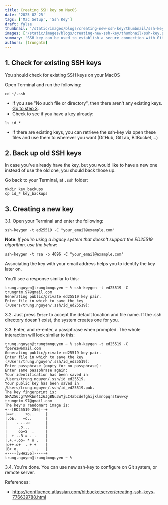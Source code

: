 ```yaml
---
title: Creating SSH key on MacOS
date: '2025-02-25'
tags: ['Mac Setup', 'Ssh Key']
draft: false
thumbnail: '/static/images/blogs/creating-new-ssh-key/thumbnail/ssh-key.png'
images: ['/static/images/blogs/creating-new-ssh-key/thumbnail/ssh-key.png']
summary: 'SSH key can be used to establish a secure connection with GitHub, GitLab, BitBucket, or access to a remote server. So, how can we create a ssh-key on your MacOS?'
authors: [trungntm]
---
```


## 1. Check for existing SSH keys

You should check for existing SSH keys on your MacOS

Open Terminal and run the following:

```
cd ~/.ssh
```

- If you see "No such file or directory", then there aren't any existing keys. [Go to step 3](#create-a-new-key).
- Check to see if you have a key already:

```
ls id_*
```

- If there are existing keys, you can retrieve the ssh-key via open these files and use them to wherever you want (GitHub, GitLab, BitBucket,...)

## 2. Back up old SSH keys

In case you've already have the key, but you would like to have a new one instead of use the old one, you should back those up.

Go back to your Terminal, at `.ssh` folder:

```
mkdir key_backups
cp id_* key_backups
```

## 3. Creating a new key

3.1. Open your Terminal and enter the following:

```
ssh-keygen -t ed25519 -C "your_email@example.com"
```

**Note**: _If you're using a legacy system that doesn't support the ED25519 algorithm, use the below_:

```
ssh-keygen -t rsa -b 4096 -C "your_email@example.com"
```

Associating the key with your email address helps you to identify the key later on.

You'll see a response similar to this:

```
trung.nguyen@trungtmnguyen ~ % ssh-keygen -t ed25519 -C trungntm.97@gmail.com
Generating public/private ed25519 key pair.
Enter file in which to save the key (/Users/trung.nguyen/.ssh/id_ed25519):
```

3.2. Just press `Enter` to accept the default location and file name. If the .ssh directory doesn't exist, the system creates one for you.

3.3. Enter, and re-enter, a passphrase when prompted.
The whole interaction will look similar to this:

```
trung.nguyen@trungtmnguyen ~ % ssh-keygen -t ed25519 -C fperez@email.com
Generating public/private ed25519 key pair.
Enter file in which to save the key (/Users/trung.nguyen/.ssh/id_ed25519):
Enter passphrase (empty for no passphrase):
Enter same passphrase again:
Your identification has been saved in /Users/trung.nguyen/.ssh/id_ed25519.
Your public key has been saved in /Users/trung.nguyen/.ssh/id_ed25519.pub.
The key fingerprint is:
SHA256:gTVWKbn41z6JgBNu3wYjLC4abcdefghijklmnopqrstuvwxy trungntm.97@gmail.com
The key's randomart image is:
+--[ED25519 256]--+
|==+.    +o..     |
|.oE.   +o..      |
|    . ...o       |
|     .o...       |
|     oo+S  .     |
|  + ..B = . .    |
|.+.+.oo+ * o .   |
|o++.o+  . + +    |
|B+ o.    .   .   |
+----[SHA256]-----+
trung.nguyen@trungtmnguyen ~ %
```

3.4. You're done. You can use new ssh-key to configure on Git system, or remote server.

References:

- https://confluence.atlassian.com/bitbucketserver/creating-ssh-keys-776639788.html
